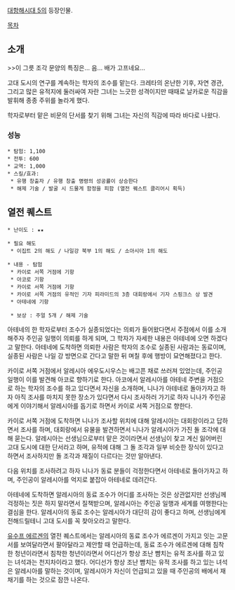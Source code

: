 [[대항해시대 5]]의 등장인물.

[[목차]]
== 소개 ==
>>이 그릇 조각 문양의 특징은... 음... 배가 고프네요...

고대 도시의 연구를 계속하는 학자의 조수를 맡는다. 크레타의 온난한 기후, 자연 경관, 그리고 많은 유적지에 둘러싸여 자란 그녀는 느긋한 성격이지만 때때로 날카로운 직감을 발휘해 종종 주위를 놀라게 했다.

학자로부터 맡은 비문의 단서를 찾기 위해 그녀는 자신의 직감에 따라 바다로 나왔다.

=== 성능 ===
 * 탐험: 1,100
 * 전투: 600
 * 교역: 1,000
 * 스킬/효과: 
  * 유행 창출자 / 유행 창출 명령의 성공률이 상승한다
  * 해제 기술 / 발굴 시 드물게 함정을 피함 (열전 퀘스트 클리어시 획득)

== 열전 퀘스트 ==
 * 난이도 : ★★

 * 필요 해도
  * 이집트 2의 해도 / 나일강 북부 1의 해도 / 소아시아 1의 해도

 * 내용 - 탐험
  * 카이로 서쪽 거점에 기항
  * 아코로 기항
  * 카이로 서쪽 거점에 기항
  * 카이로 서쪽 거점의 유적인 기자 피라미드의 3층 대회랑에서 기자 스핑크스 상 발견
  * 아테네에 기항

  * 보상 : 주얼 5개 / 해제 기술

아테네의 한 학자로부터 조수가 실종되었다는 의뢰가 들어왔다면서 주점에서 이를 소개해주자 주인공 일행이 의뢰를 하게 되며, 그 학자가 자세한 내용은 아테네에 오면 하겠다고 말한다. 아테네에 도착하면 의뢰한 사람은 학자의 조수로 실종된 사람과는 동료이며, 실종된 사람은 나일 강 방면으로 간다고 말한 뒤 며칠 후에 행방이 묘연해졌다고 한다.

카이로 서쪽 거점에서 알레시아 에우도시우스는 배고픈 채로 쓰러져 있었는데, 주인공 일행이 이를 발견해 아코로 향하기로 한다. 아코에서 알레시아를 아테네 주변을 거점으로 하는 학자의 조수를 하고 있다면서 자신을 소개하며, 니나가 아테네로 돌아가자고 하자 아직 조사를 마치지 못한 장소가 있다면서 다시 조사하러 가기로 하자 니나가 주인공에게 이야기해서 알레시아를 돕기로 하면서 카이로 서쪽 거점으로 향한다.

카이로 서쪽 거점에 도착하면 니나가 조사할 위치에 대해 알레시아는 대회랑이라고 답하면서 조사를 하며, 대회랑에서 유물을 발견하면서 니나가 알레시아가 가진 돌 조각에 대해 묻는다. 알레시아는 선생님으로부터 맡은 것이라면서 선생님이 찾고 계신 잃어버린 고대 도시에 대한 단서라고 하며, 유적에 대해 그 돌 조각과 일부 비슷한 장식이 있다고 하면서 조사하지만 돌 조각과 재질이 다르다는 것만 알아낸다.

다음 위치를 조사하려고 하자 니나가 동료 분들이 걱정한다면서 아테네로 돌아가자고 하며, 주인공이 알레시아를 억지로 붙잡아 아테네로 데려간다.

아테네에 도착하면 알레시아의 동료 조수가 어디를 조사하는 것은 상관없지만 선생님께 걱정하는 짓은 하지 말라면서 질책받으며, 알레시아는 주인공 일행과 세계를 여행한다는 결심을 한다. 알레시아의 동료 조수는 알레시아가 대단히 감이 좋다고 하며, 선생님에게 전해드릴테니 고대 도시를 꼭 찾아오라고 말한다.

[[유수프 에르겐]]의 열전 퀘스트에서는 알레시아의 동료 조수가 에르겐이 가지고 잇는 고문서를 보여달라면서 팔아달라고 제안할 때 언급하는데, 동료 조수가 에르겐에 대해 침착한 청년이라면서 침착한 청년이라면서 어디선가 항상 조난 뺨치는 유적 조사를 하고 있는 녀석과는 천지차이라고 했다. 어디선가 항상 조난 뺨치는 유적 조사를 하고 있는 녀석은 알레시아를 말하는 것이며, 알레시아가 자신이 언급되고 있을 때 주인공의 배에서 재채기를 하는 것으로 잠깐 나온다.
